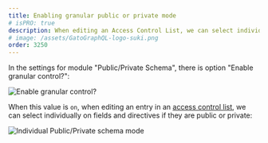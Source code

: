 ```yaml
---
title: Enabling granular public or private mode
# isPRO: true
description: When editing an Access Control List, we can select individually on fields and directives if they are public or private.
# image: /assets/GatoGraphQL-logo-suki.png
order: 3250
---
```


In the settings for module "Public/Private Schema", there is option "Enable granular control?":

<div class="img-width-1024" markdown="1">

![Enable granular control?](/assets/guides/upstream-pro/settings-enable-granular-control.png "Enable granular control?")

</div>

When this value is `on`, when editing an entry in an [access control list](../../use/defining-access-control/), we can select individually on fields and directives if they are public or private:

<div class="img-width-400" markdown="1">

![Individual Public/Private schema mode](/assets/guides/upstream-pro/public-private-individual-control.png "Individual Public/Private schema mode")

</div>
